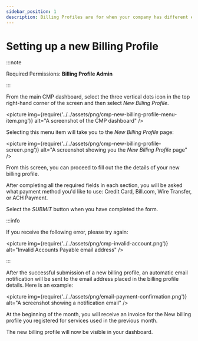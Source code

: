 ```yaml
---
sidebar_position: 1
description: Billing Profiles are for when your company has different entities requiring separate invoices. They help you customize the way each entity is invoiced.
---
```


# Setting up a new Billing Profile

:::note

Required Permissions: **Billing Profile Admin**

:::

From the main CMP dashboard, select the three vertical dots icon in the top right-hand corner of the screen and then select _New Billing Profile_.

<picture
  img={require('../../assets/png/cmp-new-billing-profile-menu-item.png')}
  alt="A screenshot of the CMP dashboard"
/>

Selecting this menu item will take you to the _New Billing Profile_ page:

<picture
  img={require('../../assets/png/cmp-new-billing-profile-screen.png')}
  alt="A screenshot showing you the _New Billing Profile_ page"
/>

From this screen, you can proceed to fill out the the details of your new billing profile.

After completing all the required fields in each section, you will be asked what payment method you'd like to use: Credit Card, Bill.com, Wire Transfer, or ACH Payment.

Select the _SUBMIT_ button when you have completed the form.

:::info

If you receive the following error, please try again:

<picture
  img={require('../../assets/png/cmp-invalid-account.png')}
  alt="Invalid Accounts Payable email address"
/>

:::

After the successful submission of a new billing profile, an automatic email notification will be sent to the email address placed in the billing profile details. Here is an example:

<picture
  img={require('../../assets/png/email-payment-confirmation.png')}
  alt="A screenshot showing a notification email"
/>

At the beginning of the month, you will receive an invoice for the New billing profile you registered for services used in the previous month.

The new billing profile will now be visible in your dashboard.
